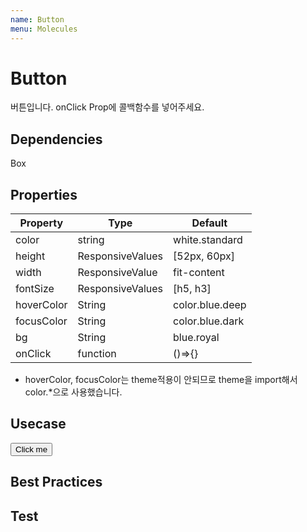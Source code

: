 ```yaml
---
name: Button
menu: Molecules
---
```



# Button

버튼입니다. onClick Prop에 콜백함수를 넣어주세요.

## Dependencies
<App>
<Flex>
<Chip bg="blue.deep" color="#FFF">Box</Chip>
</Flex>
</App>

## Properties

|Property|Type|Default|
|-|-|-|
| color | string | white.standard |
| height | ResponsiveValues | [52px, 60px] |
| width | ResponsiveValue | fit-content |
| fontSize | ResponsiveValues | [h5, h3] |
| hoverColor | String | color.blue.deep |
| focusColor | String | color.blue.dark |
| bg | String | blue.royal |
| onClick | function | ()=>{} |

- hoverColor, focusColor는 theme적용이 안되므로 theme을 import해서 color.*으로 사용했습니다.

## Usecase

<Playground>
  <App>
    <Button>Click me</Button>
  </App>
</Playground>

## Best Practices

## Test